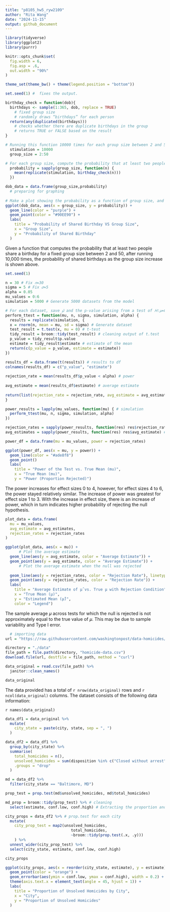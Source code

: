 ```yaml
---
title: "p8105_hw5_ryw2109"
author: "Rita Wang"
date: "2024-11-15"
output: github_document
---
```


```r
library(tidyverse)
library(ggplot2)
library(purrr)

knitr::opts_chunk$set(
  fig.width = 6,
  fig.asp = .6,
  out.width = "90%"
)

theme_set(theme_bw() + theme(legend.position = "bottom"))
```

```r
set.seed(1) #  fixes the output.

birthday_check = function(dob){
  birthdays <- sample(1:365, dob, replace = TRUE)
    # fixed group size
    # randomly draws “birthdays” for each person
  return(any(duplicated(birthdays)))
    # checks whether there are duplicate birthdays in the group
    # returns TRUE or FALSE based on the result
}

# Running this function 10000 times for each group size between 2 and 50
  stimulation = 10000 
  group_size = 2:50

# For each group size, compute the probability that at least two people in the group will share a birthday by averaging across the 10000 simulation runs
  probability = sapply(group_size, function(n) {
    mean(replicate(stimulation, birthday_check(n)))
  })

dob_data = data.frame(group_size,probability)
  # preparing for graphing
  
# Make a plot showing the probability as a function of group size, and comment on your results.
ggplot(dob_data, aes(x = group_size, y = probability)) +
  geom_line(color = "purple") +
  geom_point(color = "#90EE90") +
  labs(
    title = "Probability of Shared Birthday VS Group Size",
    x = "Group Size",
    y = "Probability of Shared Birthday"
  )
```

Given a function that computes the probability that at least two people share a birthday for a fixed group size between 2 and 50, after running 10,000 times, the probability of shared birthdays as the group size increase is shown above.

```r
set.seed(1)

n = 30 # Fix 𝑛=30
sigma = 5 # Fix 𝜎=5
alpha = 0.05
mu_values = 0:6
simulation = 5000 # Generate 5000 datasets from the model

# For each dataset, save 𝜇̂ and the p-value arising from a test of 𝐻:𝜇=0 using 𝛼=0.05. Hint: to obtain the estimate and p-value, use broom::tidy to clean the output of t.test.
perform_ttest = function(mu, n, sigma, simulation, alpha) {
  results = replicate(simulation, {
  x = rnorm(n, mean = mu, sd = sigma) # Generate dataset
  test_result = t.test(x, mu = 0) # t-test
  tidy_result = broom::tidy(test_result) # cleaning output of t.test
  p_value = tidy_result$p.value
  estimate = tidy_result$estimate # estimate of the mean
  return(c(p_value = p_value, estimate = estimate))
})

results_df = data.frame(t(results)) # results to df
colnames(results_df) = c("p_value", "estimate")
  
rejection_rate = mean(results_df$p_value < alpha) # power
  
avg_estimate = mean(results_df$estimate) # average estimate
  
return(list(rejection_rate = rejection_rate, avg_estimate = avg_estimate, results = results_df))
}

power_results = lapply(mu_values, function(mu) { # simulation
  perform_ttest(mu, n, sigma, simulation, alpha)
})

rejection_rates = sapply(power_results, function(res) res$rejection_rate) # extracting rejection rates
avg_estimates = sapply(power_results, function(res) res$avg_estimate) # extracting average estimates

```

```r
power_df = data.frame(mu = mu_values, power = rejection_rates)

ggplot(power_df, aes(x = mu, y = power)) +
  geom_line(color = "#ade8f8")
  geom_point()
  labs(
    title = "Power of the Test vs. True Mean (mu)",
    x = "True Mean (mu)",
    y = "Power (Proportion Rejected)")
```

The power increases for effect sizes 0 to 4, however, for effect sizes 4 to 6, the power stayed relatively similar. The increase of power was greatest for effect size 1 to 3. With the increase in effect size, there is an increase of power, which in turn indicates higher probability of rejecting the null hypothesis.

```r
plot_data = data.frame(
  mu = mu_values,
  avg_estimate = avg_estimates,
  rejection_rates = rejection_rates
)

ggplot(plot_data, aes(x = mu)) +
      # Plot the average estimate
  geom_line(aes(y = avg_estimate, color = "Average Estimate")) +
  geom_point(aes(y = avg_estimate, color = "Average Estimate")) +
      # Plot the average estimate when the null was rejected
  
  geom_line(aes(y = rejection_rates, color = "Rejection Rate"), linetype = "dashed") +
  geom_point(aes(y = rejection_rates, color = "Rejection Rate")) +
  labs(
    title = "Average Estimate of µ̂ vs. True µ with Rejection Condition",
    x = "True Mean (µ)",
    y = "Estimated Mean (µ̂)",
    color = "Legend")
```

The sample average 𝜇 across tests for which the null is rejected is not approximately equal to the true value of 𝜇. This may be due to sample variability and Type I error.
```r
  # importing data
url = "https://raw.githubusercontent.com/washingtonpost/data-homicides/refs/heads/master/homicide-data.csv"

directory = "./data"
file_path = file.path(directory, "homicide-data.csv")
download.file(url, destfile = file_path, method = "curl")

data_original = read.csv(file_path) %>% 
  janitor::clean_names()

data_original
```

The data provided has a total of `r nrow(data_original)` rows and `r ncol(data_original)` columns. The dataset consists of the following data information:

`r names(data_original)`

```r
data_df1 = data_original %>% 
  mutate(
    city_state = paste(city, state, sep = ", ")
  )

data_df2 = data_df1 %>%
  group_by(city_state) %>%
  summarise(
    total_homicides = n(),
    unsolved_homicides = sum(disposition %in% c("Closed without arrest", "Open/No arrest")),
    .groups = "drop"
  )
```

```r
md = data_df2 %>% 
  filter(city_state == "Baltimore, MD")

prop_test = prop.test(md$unsolved_homicides, md$total_homicides)

md_prop = broom::tidy(prop_test) %>% # cleaning
  select(estimate, conf.low, conf.high) # Extracting the proportion and confidence intervals

city_props = data_df2 %>% # prop.test for each city
  mutate(
    city_prop_test = map2(unsolved_homicides,
                             total_homicides,
                             ~broom::tidy(prop.test(.x, .y)))
    ) %>%
  unnest_wider(city_prop_test) %>%
  select(city_state, estimate, conf.low, conf.high)

city_props
```

```r
ggplot(city_props, aes(x = reorder(city_state, estimate), y = estimate)) +
  geom_point(color = "orange") +
  geom_errorbar(aes(ymin = conf.low, ymax = conf.high), width = 0.2) +
  theme(axis.text.x = element_text(angle = 45, hjust = 1)) +
  labs(
    title = "Proportion of Unsolved Homicides by City",
    x = "City",
    y = "Proportion of Unsolved Homicides"
  )
```
